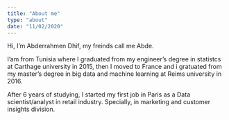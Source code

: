 ```yaml
---
title: "About me"
type: "about"
date: "11/02/2020"
---
```


Hi, I'm Abderrahmen Dhif, my freinds call me Abde.

I'am from Tunisia where I graduated from my engineer's degree in statistcs at Carthage university in 2015, then I moved to France and i gratuated  from my master's degree in big data and machine learning at Reims university in 2016.

After 6 years of studying, I started my first job in Paris as a Data scientist/analyst in retail industry. Specially, in marketing and customer insights division. 